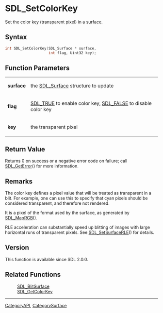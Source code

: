 = SDL_SetColorKey =

Set the color key (transparent pixel) in a surface.

== Syntax ==

<syntaxhighlight lang='c'>
int SDL_SetColorKey(SDL_Surface * surface,
                    int flag, Uint32 key);
</syntaxhighlight>

== Function Parameters ==

{|
|'''surface'''
|the [[SDL_Surface]] structure to update
|-
|'''flag'''
|[[SDL_TRUE]] to enable color key, [[SDL_FALSE]] to disable color key
|-
|'''key'''
|the transparent pixel
|}

== Return Value ==

Returns 0 on success or a negative error code on failure; call
[[SDL_GetError]]() for more information.

== Remarks ==

The color key defines a pixel value that will be treated as transparent in
a blit. For example, one can use this to specify that cyan pixels should be
considered transparent, and therefore not rendered.

It is a pixel of the format used by the surface, as generated by
[[SDL_MapRGB]]().

RLE acceleration can substantially speed up blitting of images with large
horizontal runs of transparent pixels. See [[SDL_SetSurfaceRLE]]() for
details.

== Version ==

This function is available since SDL 2.0.0.

== Related Functions ==

:[[SDL_BlitSurface]]
:[[SDL_GetColorKey]]

----
[[CategoryAPI]], [[CategorySurface]]


